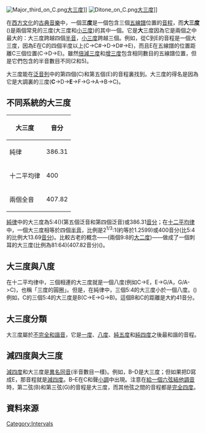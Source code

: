 {{音程資料| 
       main_interval_name = 大三度|
       inverse = [[小六度|小六度]]|
       complement = [[小六度|小六度]]|
       other_names = - | 
       abbreviation = M3 |
       semitones = 4 | 
       interval_class = 4 | 
       just_interval = 5:4| 
       cents_equal_temperament = 400|
       cents_24T_equal_temperament = 400|
       cents_just_intonation = 386
}}

[[Image:Major_third_on_C.png|thumb]][[大調|大]][[三度|三度]]]]
[[Image:Ditone_on_C.png|thumb]][[大調|大]][[三度|三度]]]]

在[[西方文化|西方文化]]的[[古典音樂|古典音樂]]中，一個'''三度'''是一個包含三個[[五線譜|五線譜]]位置的[[音程|音程]]，而'''大三度'''({{Audio|Major third on C.mid|播放}})是兩個常見的三度(大三度和[[小三度|小三度]])的其中一個。它是'''大'''三度因為它是兩個之中最大的：大三度跨越四個[[半音|半音]]，[[小三度|小三度]]跨越三個。例如，從C到E的音程是一個大三度，因為E在C的四個半度以上(C->C#->D->D#->E)，而且E在五線譜的位置距離C三個位置(C->D->E)。雖然[[倍減三度|倍減三度]]和[[增三度|增三度]]包含相同數目的五線譜位置，但是它們包含的半音數目不同(2和5)。

大三度能在[[泛音列|泛音列]]中的第四個(C)和第五個(E)的音程裏找到。大三度的得名是因為它是大調裏的三度('''C'''->D->'''E'''->F->G->A->B->C)。

==不同系統的大三度==
{|class=wikitable align=left
!大三度||音分
|-
|純律||386.31
|-
|十二平均律||400
|-
|兩個全音||407.82
|}[[純律|純律]]中的大三度為5:4({{Audio|Just major third on C.mid|播放}})(第五個泛音和第四個泛音)或386.31[[音分|音分]]；在[[十二平均律|十二平均律]]中，一個大三度相等於四個[[半音|半音]]，比例是2<sup>1/3</sup>:1(約等於1.2599)或400音分(比5:4的比例大13.69[[音分|音分]])。比較古老的概念——{{link-en|兩個全音|ditone}}(兩個9:8的[[大二度|大二度]])——做成了一個刺耳的大三度(比例為81:64)(407.82音分)({{Audio|Pythagorean major third on C.mid|播放}})。


{{clear}}

==大三度與八度==
在十二平均律中，三個相連的大三度就是一個八度(例如C->E，E->G{{music|sharp}}/A{{music|flat}}，G{{music|sharp}}/A{{music|flat}}->C)，也稱「三度的圓圈」。但是，在純律中，三個5:4的大三度小於一個八度。({{smallmath|f=\frac{125}{64} < \frac{2}{1} }})例如，C的三個5:4的大三度是B{{music|sharp}}(C->E->G{{music|sharp}}->B{{music|sharp}})。這個B{{music|sharp}}和C的距離是大約41音分。

==大三度分類==
大三度屬於[[和諧音|不完全和諧音]]，它是[[一度|一度]]、[[八度|八度]]、[[純五度|純五度]]和[[純四度|純四度]]之後最和諧的音程。
==減四度與大三度==
[[減四度|減四度]]和大三度是[[異名同音|異名同音]](半音數目一樣)。例如，B–D{{music|sharp}}是大三度；但如果把D{{music|sharp}}寫成E{{music|flat}}，那音程就是[[減四度|減四度]]。B–E{{music|flat}}在C和聲[[小調|小調]]中出現。注意在[[結他調音|給一個六弦結他調音]]時，第二弦(B)和第三弦(G)的音程是大三度，而其他弦之間的音程都是[[完全四度|完全四度]]。


{{Listen|filename=Third_ET.ogg|title=大三度(十二平均律)|description=播放程序：'''[[中央C|中央C]]'''->'''E(升400音分)'''->'''C和E一同播放'''。}}

==資料來源==
{{reflist}}

{{音程}}


[[Category:Intervals|Category:Intervals]]